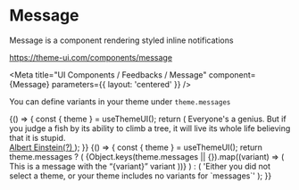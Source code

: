 
# Message

Message is a component rendering styled inline notifications

https://theme-ui.com/components/message

<Meta
  title="UI Components / Feedbacks / Message"
  component={Message}
  parameters={{ layout: 'centered' }}
/>

<Props of={Message} />

You can define variants in your theme under `theme.messages`

<Preview>
  <Story name="Default">
    {() => {
      const { theme } = useThemeUI();
      return (
        <Message
          variant={select('Variant', theme ? Object.keys(theme.messages || {}) : [], 'primary')}
        >
          Everyone&apos;s a genius. But if you judge a fish by its ability to climb a tree, it will
          live its whole life believing that it is stupid.
          <br />
          <a
            href="https://quoteinvestigator.com/2013/04/06/fish-climb/"
            target="_blank"
            rel="noopener noreferrer"
          >
            Albert Einstein(?)
          </a>
        </Message>
      );
    }}
  </Story>
</Preview>

<Preview>
  <Story name="Theme variants">
    {() => {
      const { theme } = useThemeUI();
      return theme.messages ? (
        <React.Fragment>
          {Object.keys(theme.messages || {}).map((variant) => (
            <Message key={`message.${variant}`} variant={variant}>
              This is a message with the &ldquo;{variant}&rdquo; variant
            </Message>
          ))}
        </React.Fragment>
      ) : (
        'Either you did not select a theme, or your theme includes no variants for `messages`'
      );
    }}
  </Story>
</Preview>
